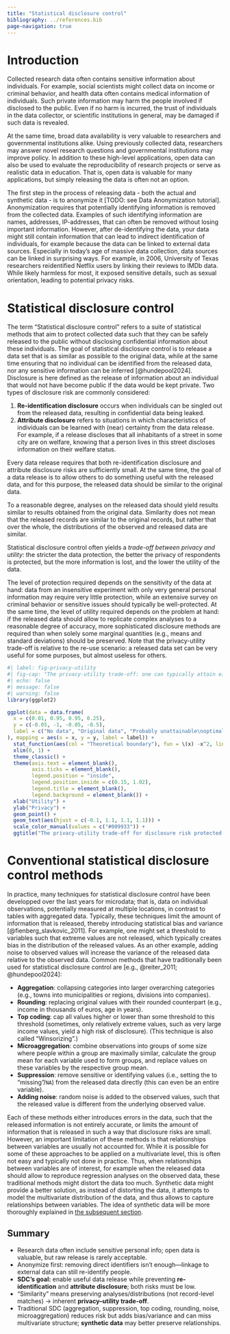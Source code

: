 ```yaml
---
title: "Statistical disclosure control"
bibliography: ../references.bib
page-navigation: true
---
```


# Introduction

Collected research data often contains sensitive information about individuals. 
For example, social scientists might collect data on income or criminal behavior, and health data often contains medical information of individuals.
Such private information may harm the people involved if disclosed to the public.
Even if no harm is incurred, the trust of individuals in the data collector, or scientific institutions in general, may be damaged if such data is revealed.

At the same time, broad data availability is very valuable to researchers and governmental institutions alike.
Using previously collected data, researchers may answer novel research questions and governmental institutions may improve policy. 
In addition to these high-level applications, open data can also be used to evaluate the reproducibility of research projects or serve as realistic data in education.
That is, open data is valuable for many applications, but simply releasing the data is often not an option.

The first step in the process of releasing data - both the actual and synthetic data - is to anonymize it [TODO: see Data Anonymization tutorial]. 
Anonymization requires that potentially identifying information is removed from the collected data.
Examples of such identifying information are names, addresses, IP-addresses, that can often be removed without losing important information.
However, after de-identifying the data, your data might still contain information that can lead to indirect identification of individuals, for example because the data can be linked to external data sources.
Especially in today's age of massive data collection, data sources can be linked in surprising ways.
For example, in 2006, University of Texas researchers reidentified Netflix users by linking their reviews to IMDb data. 
<!-- TODO Add reference/link -->
While likely harmless for most, it exposed sensitive details, such as sexual orientation, leading to potential privacy risks.

# Statistical disclosure control 

The term "Statistical disclosure control" refers to a suite of statistical methods that aim to protect collected data such that they can be safely released to the public without disclosing confidential information about these individuals.
The goal of statistical disclosure control is to release a data set that is as similar as possible to the original data, while at the same time ensuring that no individual can be identified from the released data, nor any sensitive information can be inferred [@hundepool2024].
Disclosure is here defined as the release of information about an individual that would not have become public if the data would be kept private. 
<!-- I do not understand the previous sentence - sounds tautological: If the data is kept private, it is bsy definition not public? -->
Two types of disclosure risk are commonly considered:

1. __Re-identification disclosure__ occurs when individuals can be singled out from the released data, resulting in confidential data being leaked.
2. __Attribute disclosure__ refers to situations in which characteristics of individuals can be learned with (near) certainty from the data release. For example, if a release discloses that all inhabitants of a street in some city are on welfare, knowing that a person lives in this street discloses information on their welfare status.

Every data release requires that both re-identification disclosure and attribute disclosure risks are sufficiently small.
<!-- Will we learn later what "sufficiently" means in practice? E.g., typical recommended values of *k*. If yes, note here: "(We will discuss later what "sufficiently" can mean in various contexts)" -->
At the same time, the goal of a data release is to allow others to do something useful with the released data, and for this purpose, the released data should be similar to the original data.

::: {.callout-tip title="*Similarity*, in this context, means that the released, but protected, data can be used for the same purposes as the original data."}
:::

To a reasonable degree, analyses on the released data should yield results similar to results obtained from the original data.
Similarity does not mean that the released records are similar to the original records, but rather that over the whole, the distributions of the observed and released data are similar.

Statistical disclosure control often yields a *trade-off between privacy and utility*: the stricter the data protection, the better the privacy of respondents is protected, but the more information is lost, and the lower the utility of the data.


The level of protection required depends on the sensitivity of the data at hand: data from an insensitive experiment with only very general personal information may require very little protection, while an extensive survey on criminal behavior or sensitive issues should typically be well-protected.
At the same time, the level of utility required depends on the problem at hand: if the released data should allow to replicate complex analyses to a reasonable degree of accuracy, more sophisticated disclosure methods are required than when solely some marginal quantities (e.g., means and standard deviations) should be preserved.
<!-- Well, more sphisticated disclosure methods are always better (this is not a trade-off). But I think the trade-off we are speaking about here is that *less* privacy is implied by higher utility, right? -->
Note that the privacy-utility trade-off is relative to the re-use scenario: a released data set can be very useful for some purposes, but almost useless for others. 


```r
#| label: fig-privacy-utility
#| fig-cap: "The privacy-utility trade-off: one can typically attain either high privacy or high utility, but not both at the same time. Typically, there can be substantial utility of the synthetic data, but some privacy risk will remain."
#| echo: false
#| message: false
#| warning: false
library(ggplot2)

ggplot(data = data.frame(
  x = c(0.01, 0.95, 0.95, 0.25),
  y = c(-0.05, -1, -0.05, -0.5),
  label = c("No data", "Original data", "Probably unattainable\noptimal release", "Typical release")
), mapping = aes(x = x, y = y, label = label)) +
  stat_function(aes(col = "Theoretical boundary"), fun = \(x) -x^2, linewidth = 1) +
  xlim(0, 1) +
  theme_classic() +
  theme(axis.text = element_blank(),
        axis.ticks = element_blank(),
        legend.position = "inside",
        legend.position.inside = c(0.15, 1.02),
        legend.title = element_blank(),
        legend.background = element_blank()) +
  xlab("Utility") +
  ylab("Privacy") +
  geom_point() +
  geom_text(aes(hjust = c(-0.1, 1.1, 1.1, 1.1))) +
  scale_color_manual(values = c("#009933")) +
  ggtitle("The privacy-utility trade-off for disclosure risk protected data\n")
```
<!-- Nice plot! Maybe say a sentence about the "theoretical boundary"? -->


# Conventional statistical disclosure control methods

In practice, many techniques for statistical disclosure control have been developped over the last years for microdata; that is, data on individual observations, potentially measured at multiple locations, in contrast to tables with aggregated data.
Typically, these techniques limit the amount of information that is released, thereby introducing statistical bias and variance [@fienberg_slavkovic_2011].
For example, one might set a threshold to variables such that extreme values are not released, which typically creates bias in the distribution of the released values.
As an other example, adding noise to observed values will increase the variance of the released data relative to the observed data. 
Common methods that have traditionally been used for statistical disclosure control are [e.g., @reiter_2011; @hundepool2024]: 

- __Aggregation__: collapsing categories into larger overarching categories (e.g., towns into municipalities or regions, divisions into companies).
- __Rounding__: replacing original values with their rounded counterpart (e.g., income in thousands of euros, age in years).
- __Top coding__: cap all values higher or lower than some threshold to this threshold (sometimes, only relatively extreme values, such as very large income values, yield a high risk of disclosure). (This technique is also called "Winsorizing".)
- __Microaggregation__: combine observations into groups of some size where people within a group are maximally similar, calculate the group mean for each variable used to form groups, and replace values on these variables by the respective group mean. 
- __Suppression__: remove sensitive or identifying values (i.e., setting the to "missing"/`NA`) from the released data directly (this can even be an entire variable). 
- __Adding noise__: random noise is added to the observed values, such that the released value is different from the underlying observed value.

Each of these methods either introduces errors in the data, such that the released information is not entirely accurate, or limits the amount of information that is released in such a way that disclosure risks are small.
However, an important limitation of these methods is that relationships between variables are usually not accounted for. 
While it is possible for some of these approaches to be applied on a multivariate level, this is often not easy and typically not done in practice.
Thus, when relationships between variables are of interest, for example when the released data should allow to reproduce regression analyses on the observed data, these traditional methods might distort the data too much.
Synthetic data might provide a better solution, as instead of distorting the data, it attempts to model the multivariate distribution of the data, and thus allows to capture relationships between variables. 
The idea of synthetic data will be more thoroughly explained in [the subsequent section](../synthetic/).


<!-- I think it would be nice to have a summary callout box at the end of each chapter. This was done by ChatGPT with the prompt:
"Create a Quarto summary callout box with 4-6 bullet points that summarize the key points to remember from this tutorial chapter: [Add chapter text here]"

@Thom: Please review and adjust as you see fit.
 -->

::: {.callout-tip}

## Summary

* Research data often include sensitive personal info; open data is valuable, but raw release is rarely acceptable.
* Anonymize first: removing direct identifiers isn’t enough—linkage to external data can still re-identify people.
* **SDC’s goal:** enable useful data release while preventing **re-identification** and **attribute disclosure**; both risks must be low.
* “Similarity” means preserving analyses/distributions (not record-level matches) → inherent **privacy–utility trade-off**.
* Traditional SDC (aggregation, suppression, top coding, rounding, noise, microaggregation) reduces risk but adds bias/variance and can miss multivariate structure; **synthetic data** may better preserve relationships.
:::
